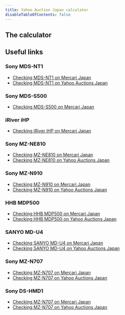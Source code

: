 ```yaml
---
title: Yahoo Auction Japan calculator
disableTableOfContents: false
---
```


## The calculator


<YahooActionJapanCalculator />

## Useful links
### Sony MDS-NT1
- [Checking MDS-NT1 on Mercari Japan](https://jp.mercari.com/search?keyword=mds-NT1&status=on_sale&page=1)
- [Checking MDS-NT1 on Yahoo Auctions Japan](https://auctions.yahoo.co.jp/search/search?va=mds+nt1)

### Sony MDS-S500
- [Checking MDS-S500 on Mercari Japan](https://jp.mercari.com/search?keyword=mds-s500&status=on_sale&page=1)

### iRiver iHP
- [Checking iRiver iHP on Mercari Japan](https://jp.mercari.com/search?keyword=iriver+ihp&status=on_sale&page=1)

### Sony MZ-NE810
- [Checking MZ-NE810 on Mercari Japan](https://jp.mercari.com/search?keyword=mz-ne810&status=on_sale&page=1)
- [Checking MZ-NE810 on Yahoo Auctions Japan](https://auctions.yahoo.co.jp/search/search?va=mz+ne810)

### Sony MZ-N910
- [Checking MZ-N910 on Mercari Japan](https://jp.mercari.com/search?keyword=mz-n910&status=on_sale&page=1)
- [Checking MZ-N910 on Yahoo Auctions Japan](https://auctions.yahoo.co.jp/search/search?va=mz+n910)

### HHB MDP500
- [Checking HHB MDP500 on Mercari Japan](https://jp.mercari.com/search?keyword=hhb+mdp500&status=on_sale&page=1)
- [Checking HHB MDP500 on Yahoo Auctions Japan](https://auctions.yahoo.co.jp/search/search?va=hhb+mdp500)

### SANYO MD-U4
- [Checking SANYO MD-U4 on Mercari Japan](https://jp.mercari.com/search?keyword=sanyo+md-u4&status=on_sale&page=1)
- [Checking SANYO MD-U4 on Yahoo Auctions Japan](https://auctions.yahoo.co.jp/search/search?va=sanyo+md-u4)

### Sony MZ-N707
- [Checking MZ-N707 on Mercari Japan](https://jp.mercari.com/search?keyword=mz-n707&status=on_sale&page=1)
- [Checking MZ-N707 on Yahoo Auctions Japan](https://auctions.yahoo.co.jp/search/search?va=mz+n707)

### Sony DS-HMD1
- [Checking MZ-N707 on Mercari Japan](https://jp.mercari.com/search?keyword=sony+ds-hmd1&status=on_sale&page=1)
- [Checking MZ-N707 on Yahoo Auctions Japan](https://auctions.yahoo.co.jp/search/search?va=sony+ds-hmd1)
